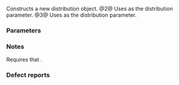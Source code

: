 {{cpp/numeric/random/geometric_distribution/title|geometric_distribution}}
{{cpp/numeric/random/geometric_distribution/navbar}}
{{dcl begin}}
{{dcl|num=1|since=c++11|1=
geometric_distribution() : geometric_distribution(0.5) {}
}}
{{dcl|num=2|since=c++11|1=
explicit geometric_distribution( double p );
}}
{{dcl|num=3|since=c++11|1=
explicit geometric_distribution( const param_type&amp; params );
}}
{{dcl end}}

Constructs a new distribution object.
@2@ Uses {{c|p}} as the distribution parameter.
@3@ Uses {{c|params}} as the distribution parameter.

===Parameters===
{{par begin}}
{{par|p|the ''p'' distribution parameter (probability of a trial generating {{c|true}})}}
{{par|params|the distribution parameter set}}
{{par end}}

===Notes===
Requires that {{math|0 &lt; p &lt; 1}}.

=== Defect reports ===
{{dr list begin}}
{{dr list item|paper=P0935R0|std=C++11|before=default constructor was explicit|after=made implicit}}
{{dr list end}}

{{langlinks|de|es|fr|it|ja|pt|ru|zh}}